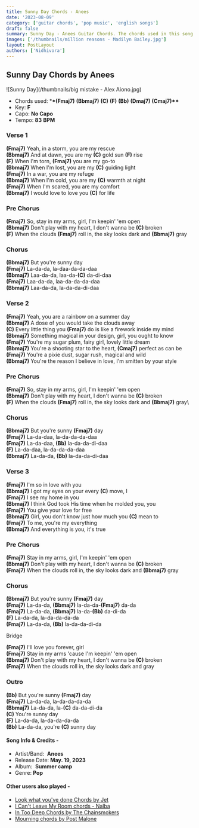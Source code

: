 ```yaml
---
title: Sunny Day Chords - Anees
date: '2023-08-09'
category: ['guitar chords', 'pop music', 'english songs']
draft: false
summary: Sunny Day - Anees Guitar Chords. The chords used in this song are (Fmaj7) (Bbmaj7) (C) (F) (Bb) (Dmaj7) (Cmaj7). The key of this song is F major.
images: ['/thumbnails/million reasons - Madilyn Bailey.jpg']
layout: PostLayout
authors: ['Nidhivora']
---
```


## Sunny Day Chords by Anees

![Sunny Day](/thumbnails/big mistake - Alex Aiono.jpg) 

- Chords used: \***\*(Fmaj7)** **(Bbmaj7)** **(C)** **(F)** **(Bb)** **(Dmaj7)** **(Cmaj7)\*\***
- Key: **F**
- Capo: **No Capo**
- Tempo: **83** **BPM**

### Verse 1

**(Fmaj7)** Yeah, in a storm, you are my rescue\
**(Bbmaj7)** And at dawn, you are my **(C)** gold sun **(F)** rise\
**(F)** When I'm torn, **(Fmaj7)** you are my go-to\
**(Bbmaj7)** When I'm lost, you are my **(C)** guiding light\
**(Fmaj7)** In a war, you are my refuge\
**(Bbmaj7)** When I'm cold, you are my **(C)** warmth at night\
**(Fmaj7)** When I'm scared, you are my comfort\
**(Bbmaj7)** I would love to love you **(C)** for life

### Pre Chorus

**(Fmaj7)** So, stay in my arms, girl, I'm keepin' 'em open\
**(Bbmaj7)** Don't play with my heart, I don't wanna be **(C)** broken\
**(F)** When the clouds **(Fmaj7)** roll in, the sky looks dark and **(Bbmaj7)** gray

### Chorus

**(Bbmaj7)** But you're sunny day\
**(Fmaj7)** La-da-da, la-daa-da-da-daa\
**(Bbmaj7)** Laa-da-da, laa-da-**(C)** da-di-daa\
**(Fmaj7)** Laa-da-da, laa-da-da-da-daa\
**(Bbmaj7)** Laa-da-da, la-da-da-di-daa

### Verse 2

**(Fmaj7)** Yeah, you are a rainbow on a summer day\
**(Bbmaj7)** A dose of you would take the clouds away\
**(C)** Every little thing you **(Fmaj7)** do is like a firework inside my mind\
**(Bbmaj7)** Something magical in your design, girl, you ought to know\
**(Fmaj7)** You're my sugar plum, fairy girl, lovely little dream\
**(Bbmaj7)** You're a shooting star to the heart, **(Cmaj7)** perfect as can be\
**(Fmaj7)** You're a pixie dust, sugar rush, magical and wild\
**(Bbmaj7)** You're the reason I believe in love, I'm smitten by your style

### Pre Chorus

**(Fmaj7)** So, stay in my arms, girl, I'm keepin' 'em open\
**(Bbmaj7)** Don't play with my heart, I don't wanna be **(C)** broken\
**(F)** When the clouds **(Fmaj7)** roll in, the sky looks dark and **(Bbmaj7)** gray\

### Chorus

**(Bbmaj7)** But you're sunny **(Fmaj7)** day\
**(Fmaj7)** La-da-daa, la-da-da-da-daa\
**(Fmaj7)** La-da-daa, **(Bb)** la-da-da-di-daa\
**(F)** La-da-daa, la-da-da-da-daa\
**(Bbmaj7)** La-da-da, **(Bb)** la-da-da-di-daa

### Verse 3

**(Fmaj7)** I'm so in love with you\
**(Bbmaj7)** I got my eyes on your every **(C)** move, I\
**(Fmaj7)** I see my home in you\
**(Bbmaj7)** I think God took His time when he molded you, you\
**(Fmaj7)** You give your love for free\
**(Bbmaj7)** Girl, you don't know just how much you **(C)** mean to\
**(Fmaj7)** To me, you're my everything\
**(Bbmaj7)** And everything is you, it's true

### Pre Chorus

**(Fmaj7)** Stay in my arms, girl, I'm keepin' 'em open\
**(Bbmaj7)** Don't play with my heart, I don't wanna be **(C)** broken\
**(Fmaj7)** When the clouds roll in, the sky looks dark and **(Bbmaj7)** gray

### Chorus

**(Bbmaj7)** But you're sunny **(Fmaj7)** day\
**(Fmaj7)** La-da-da, **(Bbmaj7)** la-da-da-**(Fmaj7)** da-da\
**(Fmaj7)** La-da-da, **(Bbmaj7)** la-da-**(Bb)** da-di-da\
**(F)** La-da-da, la-da-da-da-da\
**(Fmaj7)** La-da-da, **(Bb)** la-da-da-di-da

Bridge

**(Fmaj7)** I'll love you forever, girl\
**(Fmaj7)** Stay in my arms 'cause I'm keepin' 'em open\
**(Bbmaj7)** Don't play with my heart, I don't wanna be **(C)** broken\
**(Fmaj7)** When the clouds roll in, the sky looks dark and gray

### Outro

**(Bb)** But you're sunny **(Fmaj7)** day\
**(Fmaj7)** La-da-da, la-da-da-da-da\
**(Bbmaj7)** La-da-da, la-**(C)** da-da-di-da\
**(C)** You're sunny day\
**(F)** La-da-da, la-da-da-da-da\
**(Bb)** La-da-da, you're **(C)** sunny day

#### Song Info & Credits -

- Artist/Band:  **Anees**
- Release Date: **May. 19, 2023**
- Album:  **Summer camp**
- Genre: **Pop**

#### Other users also played -

- [Look what you've done Chords by Jet](https://www.chordsco.com/chords/look-what-youve-done-chords-by-jet)
- [I Can't Leave My Room chords - ​Nalba](https://www.chordsco.com/chords/i-cant-leave-my-room-chords-nalba)
- [In Too Deep Chords by The Chainsmokers](https://www.chordsco.com/chords/in-too-deep-chords-by-the-chainsmokers)
- [Mourning chords by Post Malone](https://www.chordsco.com/chords/mourning-chords-by-post-malone)
